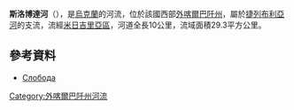 '''斯洛博達河'''（{{lang-uk|Слобода}}），是[[烏克蘭|烏克蘭]]的河流，位於該國西部[[外喀爾巴阡州|外喀爾巴阡州]]，屬於[[捷列布利亞河|捷列布利亞河]]的支流，流經[[米日吉里亞區|米日吉里亞區]]，河道全長10公里，流域面積29.3平方公里。

==參考資料==
* [https://web.archive.org/web/20131005022808/http://do.gendocs.ru/docs/index-29520.html?page=29 Слобода]

{{DEFAULTSORT:Слобода (річка)}}
[[Category:外喀爾巴阡州河流|Category:外喀爾巴阡州河流]]


{{Ukraine-river-stub}}